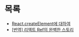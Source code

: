 # 목록

- [React.createElement에 대하여](/react/about-createElement)
- [[번역] 리액트 Ref의 완벽한 스토리](/react/react-refs-the-complete-story)